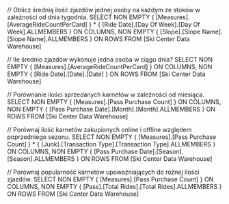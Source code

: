 // Oblicz średnią ilość zjazdów jednej osoby na każdym ze stoków w zależności od dnia tygodnia.
SELECT
    NON EMPTY {
        [Measures].[AverageRideCountPerCard]
    } * {
        [Ride Date].[Day Of Week].[Day Of Week].ALLMEMBERS
    } ON COLUMNS,
    NON EMPTY {
        [Slope].[Slope Name].[Slope Name].ALLMEMBERS
    } ON ROWS
FROM
    [Ski Center Data Warehouse]

// Ile średnio zjazdów wykonuje jedna osoba w ciągu dnia?
SELECT
    NON EMPTY {
        [Measures].[AverageRideCountPerCard]
    } ON COLUMNS,
    NON EMPTY {
        [Ride Date].[Date].[Date]
    } ON ROWS
FROM
    [Ski Center Data Warehouse]

// Porównanie ilości sprzedanych karnetów w zależności od miesiąca.
SELECT
    NON EMPTY {
        [Measures].[Pass Purchase Count]
    } ON COLUMNS,
    NON EMPTY {
        [Pass Purchase Date].[Month].[Month].ALLMEMBERS
    } ON ROWS
FROM
    [Ski Center Data Warehouse]

// Porównaj ilość karnetów zakupionych online i offline względem poprzedniego sezonu.
SELECT
    NON EMPTY {
        [Measures].[Pass Purchase Count]
    } * {
        [Junk].[Transaction Type].[Transaction Type].ALLMEMBERS
    } ON COLUMNS,
    NON EMPTY {
        [Pass Purchase Date].[Season].[Season].ALLMEMBERS
    } ON ROWS
FROM
    [Ski Center Data Warehouse]

// Porównaj popularność karnetów upoważniających do różnej ilości zjazdów.
SELECT
    NON EMPTY {
        [Measures].[Pass Purchase Count]
    } ON COLUMNS,
    NON EMPTY {
        [Pass].[Total Rides].[Total Rides].ALLMEMBERS
    } ON ROWS
FROM
    [Ski Center Data Warehouse]

